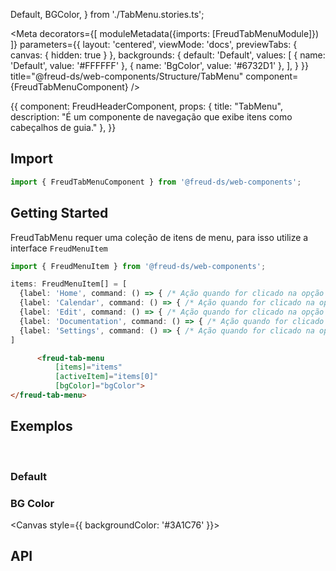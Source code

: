   Default,
  BGColor,
} from './TabMenu.stories.ts';

<Meta
  decorators={[
    moduleMetadata({imports: [FreudTabMenuModule]})
  ]}
  parameters={{
    layout: 'centered',
    viewMode: 'docs',
    previewTabs: {
      canvas: { hidden: true }
    },
    backgrounds: {
      default: 'Default',
      values: [
        { name: 'Default', value: '#FFFFFF' },
        { name: 'BgColor', value: '#6732D1' },
      ],
    }
  }}
  title="@freud-ds/web-components/Structure/TabMenu"
  component={FreudTabMenuComponent}
/>

<Story name="Storyname-hidden">
  {{
    component: FreudHeaderComponent,
    props: {
      title: "TabMenu",
      description: "É um componente de navegação que exibe itens como cabeçalhos de guia."
    },
  }}
</Story>

## <a id="importing"></a>Import

```ts
import { FreudTabMenuComponent } from '@freud-ds/web-components';
```

## Getting Started
FreudTabMenu requer uma coleção de itens de menu, para isso utilize a interface `FreudMenuItem`
```ts
import { FreudMenuItem } from '@freud-ds/web-components';

items: FreudMenuItem[] = [
  {label: 'Home', command: () => { /* Ação quando for clicado na opção */}},
  {label: 'Calendar', command: () => { /* Ação quando for clicado na opção */}},
  {label: 'Edit', command: () => { /* Ação quando for clicado na opção */}},
  {label: 'Documentation', command: () => { /* Ação quando for clicado na opção */}},
  {label: 'Settings', command: () => { /* Ação quando for clicado na opção */}}
]
```
```html
      <freud-tab-menu
          [items]="items"
          [activeItem]="items[0]"
          [bgColor]="bgColor">
</freud-tab-menu>
```

## <a id="exemplos"></a>Exemplos
<br />

### Default
<Canvas>
  <Story story={Default}/>
</Canvas>

### BG Color
<Canvas style={{ backgroundColor: '#3A1C76' }}>
  <Story story={BGColor}/>
</Canvas>

## <a id="api"></a>API

<ArgsTable of={FreudTabMenuComponent} />
